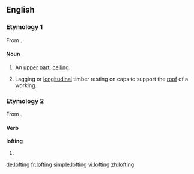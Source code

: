 ==English==

===Etymology 1===
From {{suffix|loft|ing}}.

====Noun====
{{en-noun}}

# {{context|obsolete}} An [[upper]] [[part]]; [[ceiling]].
# {{context|mining}} Lagging or [[longitudinal]] timber resting on caps to support the [[roof]] of a working.

===Etymology 2===
From {{term|loft|lang=en}}.

====Verb====
'''lofting'''

# {{present participle of|loft}}

[[de:lofting]]
[[fr:lofting]]
[[simple:lofting]]
[[vi:lofting]]
[[zh:lofting]]